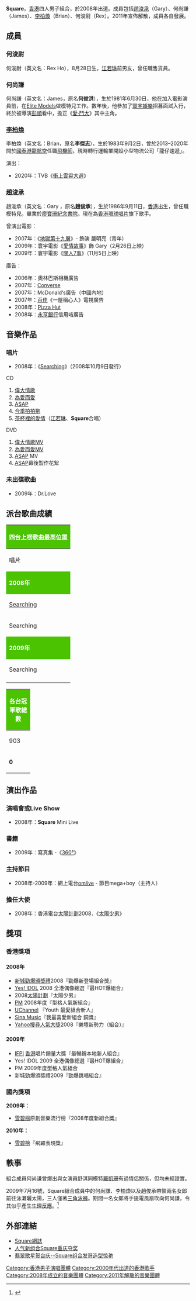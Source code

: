 {{藝人
| 姓名 = Square
| 類型 = 組合
| 語言 = 粵語、英語
| 音樂類型 = [[華語流行音樂|華語流行音樂]]
| 職業 = [[歌手|歌手]]
| 出道地點 = {{HKG}}
| 出道日期 = {{start date and age|2008}}
| 活躍年代 = 2008年至2011年
| 唱片公司 = [[寰宇國際|寰宇國際]]
| 代表作 = 《[[Searching|Searching]]》
| 過往成員 = [[趙浚承|趙浚承]]<br />何尚謙<br />李柏煥<br />何浚尉
}}

'''Square'''，[[香港|香港]]四人男子組合，於2008年出道。成員包括[[趙浚承|趙浚承]]（Gary）、何尚謙（James）、[[李傑志|李柏煥]]（Brian）、何浚尉（Rex）。2011年宣佈解散，成員各自發展。

== 成員 ==
=== 何浚尉 ===
何浚尉（英文名：Rex Ho），8月28日生，[[江若琳|江若琳]]前男友，曾任職售貨員。

=== 何尚謙 ===
何尚謙（英文名：James，原名'''何俊洪'''），生於1981年6月30日，他在加入電影演員前，在[[Elite_Models|Elite Models]]做模特兒工作。數年後，他參加了[[寰宇娛樂|寰宇娛樂]]招募面試入行，終於被導演[[彭順|彭順]]看中，擔正《[[愛‧鬥大|愛‧鬥大]]》其中主角。

=== [[李傑志|李柏煥]] ===
李柏煥（英文名：Brian，原名'''李傑志'''），生於1983年9月2日，曾於2013–2020年間於[[國泰港龍航空|國泰港龍航空]]任職[[飛機師|飛機師]]，現時轉行運輸業開設小型物流公司「龍仔速遞」。

演出：
*2020年：TVB《[[衝上雲霄大選|衝上雲霄大選]]》

=== [[趙浚承|趙浚承]] ===
趙浚承（英文名：Gary ，原名'''趙俊承'''），生於1986年9月11日，[[香港|香港]]出生，曾任職模特兒。畢業於[[廖寶珊紀念書院|廖寶珊紀念書院]]。現在為[[香港環球唱片|香港環球唱片]]旗下歌手。

曾演出電影：
*2007年：《[[地獄第十九層|地獄第十九層]]》- 飾演 嚴明亮（青年）
*2009年：寰宇電影《[[愛情故事|愛情故事]]》飾 Gary（2月26日上映）
*2009年：寰宇電影《[[關人7事|關人7事]]》（11月5日上映）

廣告：
*2006年：奧林巴斯相機廣告
*2007年：[[Converse|Converse]]
*2007年：McDonald‘s廣告（中國內地）
*2007年：[[百佳|百佳]]《一屋稱心人》電視廣告
*2008年：[[Pizza_Hut|Pizza Hut]]
*2008年：[[華僑永亨銀行_(香港)|永亨銀行]]信用咭廣告

== 音樂作品 ==
=== 唱片  ===
*2008年：《[[Searching|Searching]]》（2008年10月9日發行）
CD 
#[[偉大情歌|偉大情歌]]
#[[為愛而愛|為愛而愛]]
#[[ASAP|ASAP]]
#[[今季拍拍拖|今季拍拍拖]]
#[[茶杯裡的愛情|茶杯裡的愛情]]（[[江若琳|江若琳]]、'''Square'''合唱）

DVD 
#[[偉大情歌|偉大情歌]]MV
#[[為愛而愛|為愛而愛]]MV
#[[ASAP|ASAP]] MV
#[[ASAP|ASAP]]幕後製作花絮

=== 未出碟歌曲  ===
*2009年：Dr.Love

== 派台歌曲成績 ==
{| class="wikitable" cellpadding="1"
|-
! style="background:#4BC300; color:white" colspan="7" | '''四台上榜歌曲最高位置'''
|-
| width="160"| 唱片 || width="160"| 歌曲 || width="50"| 903 || width="50"| RTHK || width="50"| 997 || width="50"| TVB || width="240"| 備註
|-
! style="background:#4BC300; color:white" colspan="7" | '''2008年'''
|-
| [[Searching|Searching]] || 偉大情歌 || 8 || 15 || 15 || - || 
|-
| Searching || Asap || - || - || 8 || - || 
|-
! style="background:#4BC300; color:white" colspan="7" | '''2009年'''
|-
| Searching || 今季拍拍拖 || - || - || 8 || - || 
|-
|  || Dr.Love || - || 16 || 4 || - || 
|}
{| class="wikitable" cellpadding="1"
|-
! style="background:#4BC300; color:white" colspan="5" | '''各台冠軍歌總數'''
|-
| width="50"| 903 || width="50"| RTHK || width="50"| 997 || width="50"| TVB || width="160"| 備註
|-
| '''0''' || '''0''' || '''0''' || '''0''' || '''四台冠軍歌總數：0'''
|}

== 演出作品 ==
=== 演唱會或Live Show  ===
*2008年：'''Square''' Mini Live

=== 書籍 ===
*2009年：寫真集 -《[[360°|360°]]》

=== 主持節目 ===
*2008年-2009年：網上電台[[omlive|omlive]] - 節目mega+boy（主持人）

=== 擔任大使 ===
*2008年：香港電台[[太陽計劃|太陽計劃]]2008．《[[太陽少男|太陽少男]]》

== 獎項 ==
=== 香港獎項 ===
====2008年====
*[[新城勁爆頒獎禮|新城勁爆頒獎禮]]2008『勁爆新登場組合獎』
*[[Yes!_IDOL|Yes! IDOL]] 2008 全港偶像總選『最HOT爆組合』
*2008[[太陽計劃|太陽計劃]]『太陽少男』
*[[PM|PM]] 2008年度『型格人氣新組合』
*[[UChannel|UChannel]] 『Youth 最愛組合新人』
*[[Sina_Music|Sina Music]]『我最喜愛新組合 銅獎』
*[[Yahoo搜尋人氣大獎|Yahoo搜尋人氣大獎]]2008『樂壇新勢力（組合）』

====2009年====
*[[IFPI|IFPI]] [[香港|香港]]唱片銷量大獎『最暢銷本地新人組合』
*Yes! IDOL 2009 全港偶像總選『最HOT爆組合』
*PM 2009年度型格人氣組合
*新城勁爆頒獎禮2009『勁爆跳唱組合』

=== 國內獎項 ===

'''2009年：'''

*[[雪碧榜|雪碧榜]]原創音樂流行榜『2008年度新組合獎』

'''2010年：'''

*[[雪碧榜|雪碧榜]]『飛躍表現獎』

== 軼事 ==
組合成員何尚谦曾爆出與女演員舒淇同模特[[羅凱珊|羅凱珊]]有過情侶關係，但均未經證實。

2009年7月16號，Square組合成員中的何尚謙、李柏煥以及趙俊承帶領兩名女郎前往泳灘曬太陽，三人僅著[[三角泳褲|三角泳褲]]。期間一名女郎將手提電風扇吹向何尚謙，令其似乎產生[[勃起|生理反應]]。<ref>{{cite news |title=諸事狗：James 偕女吹風啜冰條降溫 |url=http://the-sun.on.cc/cnt/entertainment/20090716/00471_001.html |accessdate=2020-10-19 |work=太陽報 |agency=太陽報社 |date=2009-07-16 |archive-date=2016-10-09 |archive-url=https://web.archive.org/web/20161009105907/http://the-sun.on.cc/cnt/entertainment/20090716/00471_001.html |dead-url=no }}</ref>

== 外部連結 ==
*[http://hk.myblog.yahoo.com/square_411 Square網誌]{{Wayback|url=http://hk.myblog.yahoo.com/square_411 |date=20090113233317 }}
*[http://ent.qq.com/a/20090106/000180.htm 人气新组合Square重庆夺奖]
*[http://ent.sina.com.cn/v/p/2008-11-01/22292232540.shtml 翡翠歌星贺台庆--Square组合发哥造型惊艳]{{Wayback|url=http://ent.sina.com.cn/v/p/2008-11-01/22292232540.shtml |date=20160304081725 }}

[[Category:香港男子演唱團體|Category:香港男子演唱團體]]
[[Category:2000年代出道的香港歌手|Category:2000年代出道的香港歌手]]
[[Category:2008年成立的音樂團體|Category:2008年成立的音樂團體]]
[[Category:2011年解散的音樂團體|Category:2011年解散的音樂團體]]